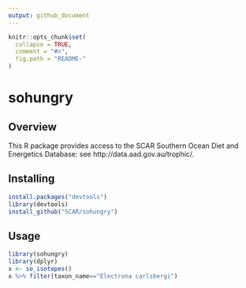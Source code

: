 ```yaml
---
output: github_document
---
```


<!-- README.md is generated from README.Rmd. Please edit that file -->

```r
knitr::opts_chunk$set(
  collapse = TRUE,
  comment = "#>",
  fig.path = "README-"
)
```

# sohungry

Overview
--------

This R package provides access to the SCAR Southern Ocean Diet and Energetics Database: see http://data.aad.gov.au/trophic/.


Installing
----------

```r
install.packages("devtools")
library(devtools)
install_github("SCAR/sohungry")
```

Usage
-----

```r
library(sohungry)
library(dplyr)
x <- so_isotopes()
x %>% filter(taxon_name=="Electrona carlsbergi")
```
